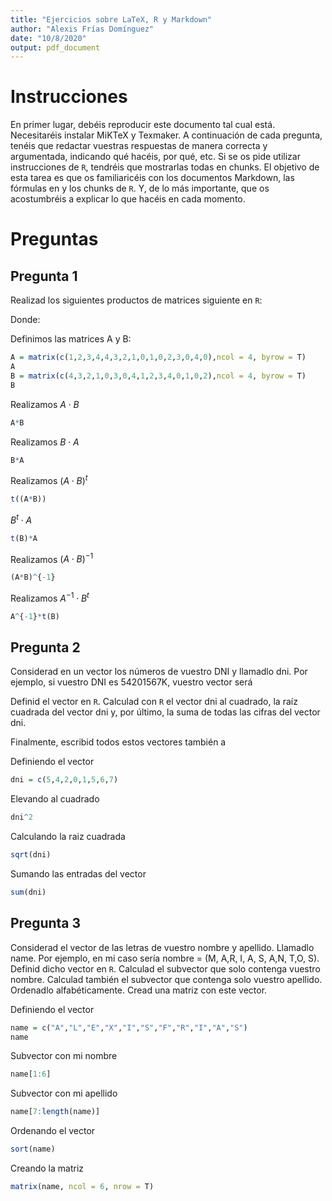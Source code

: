 ---
title: "Ejercicios sobre LaTeX, R y Markdown"
author: "Alexis Frías Domínguez"
date: "10/8/2020"
output: pdf_document
---

# Instrucciones
En primer lugar, debéis reproducir este documento tal cual está. Necesitaréis instalar MiKTeX y Texmaker.
A continuación de cada pregunta, tenéis que redactar vuestras respuestas de manera correcta y argumentada, indicando qué hacéis, por qué, etc. Si se os pide utilizar instrucciones de `R`, tendréis que mostrarlas todas en chunks.
El objetivo de esta tarea es que os familiaricéis con los documentos Markdown, las fórmulas en \LaTeX y los chunks de `R`. Y, de lo más importante, que os acostumbréis a explicar lo que hacéis en cada momento.

# Preguntas

## Pregunta 1

Realizad los siguientes productos de matrices siguiente en `R`:

\begin{center}
$A\cdot B$

$B\cdot A$

$(A\cdot B)^t$

$B^t\cdot A$

$(A\cdot B)^{-1}$

$A^{-1}\cdot B^t$
\end{center}

Donde:

\begin{equation}
A =
\begin{pmatrix}
1 & 2 & 3 & 4\\
4 & 3 & 2 & 1\\
0 & 1 & 0 & 2\\
3 & 0 & 4 & 0
\end{pmatrix}
B = 
\begin{pmatrix}
4 & 3 & 2 & 1\\
0 & 3 & 0 & 4\\
1 & 2 & 3 & 4\\
0 & 1 & 0 & 2 
\end{pmatrix}
\end{equation}

Definimos las matrices A y B:
```{r}
A = matrix(c(1,2,3,4,4,3,2,1,0,1,0,2,3,0,4,0),ncol = 4, byrow = T)
A
B = matrix(c(4,3,2,1,0,3,0,4,1,2,3,4,0,1,0,2),ncol = 4, byrow = T)
B
```

Realizamos $A\cdot B$
```{r}
A*B
```

Realizamos $B\cdot A$
```{r}
B*A
```

Realizamos $(A\cdot B)^t$
```{r}
t((A*B))
```

$B^t\cdot A$
```{r}
t(B)*A
```

Realizamos $(A\cdot B)^{-1}$
```{r}
(A*B)^{-1}
```

Realizamos $A^{-1}\cdot B^t$
```{r}
A^{-1}*t(B)
```



## Pregunta 2

Considerad en un vector los números de vuestro DNI y llamadlo dni. Por ejemplo, si vuestro DNI es 54201567K, vuestro vector será
\begin{center}
$dni = (5, 4, 2, 0, 1, 5, 6, 7)$
\end{center}

Definid el vector en `R`. Calculad con `R` el vector dni al cuadrado, la raíz cuadrada del vector dni y, por último, la suma de todas las cifras del vector dni.

Finalmente, escribid todos estos vectores también a \LaTeX

Definiendo el vector 
```{r}
dni = c(5,4,2,0,1,5,6,7)
```

Elevando al cuadrado
```{r}
dni^2
```

Calculando la raiz cuadrada
```{r}
sqrt(dni)
```

Sumando las entradas del vector
```{r}
sum(dni)
```

## Pregunta 3
Considerad el vector de las letras de vuestro nombre y apellido. Llamadlo name. Por ejemplo, en mi caso sería nombre = (M, A,R, I, A, S, A,N, T,O, S).
Definid dicho vector en `R`. Calculad el subvector que solo contenga vuestro nombre. Calculad también el subvector que contenga solo vuestro apellido. Ordenadlo alfabéticamente. Cread una matriz con este vector.

Definiendo el vector
```{r}
name = c("A","L","E","X","I","S","F","R","I","A","S")
name
```

Subvector con mi nombre
```{r}
name[1:6]
```

Subvector con mi apellido
```{r}
name[7:length(name)]
```

Ordenando el vector
```{r}
sort(name)
```

Creando la matriz
```{r}
matrix(name, ncol = 6, nrow = T)
```



